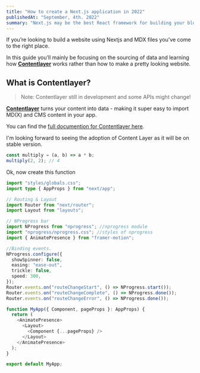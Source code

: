 ```yaml
---
title: "How to create a Next.js application in 2022"
publishedAt: "September, 4th. 2022"
summary: "Next.js may be the best React framework for building your blog. Among the benefits are performance, bundle size and SEO. Let's build one!"
---
```


If you’re looking to build a website using Nextjs and MDX files you’ve come to the right place.

In this guide you’ll mainly be focusing on the sourcing of data and learning how **[Contentlayer](https://github.com/contentlayerdev/contentlayer)** works rather than how to make a pretty looking website.

## **What is Contentlayer?**

> Note: Contentlayer still in development and some APIs might change!

**[Contentlayer](https://github.com/contentlayerdev/contentlayer)** turns your content into data - making it super easy to import MD(X) and CMS content in your app.

You can find the [full documention for Contentlayer here](https://www.contentlayer.dev/docs).

I'm looking forward to seeing the adoption of Content Layer as it will be on stable version.

```ts showLineNumbers title="multiply.js" {3}
const multiply = (a, b) => a * b;
multiply(2, 2); // 4
```

Ok, now create this function

```ts showLineNumbers title="_app.ts" {36}
import "styles/globals.css";
import type { AppProps } from "next/app";

// Routing & Layout
import Router from "next/router";
import Layout from "layouts";

// NProgress bar
import NProgress from "nprogress"; //nprogress module
import "nprogress/nprogress.css"; //styles of nprogress
import { AnimatePresence } from "framer-motion";

//Binding events.
NProgress.configure({
  showSpinner: false,
  easing: "ease-out",
  trickle: false,
  speed: 300,
});
Router.events.on("routeChangeStart", () => NProgress.start());
Router.events.on("routeChangeComplete", () => NProgress.done());
Router.events.on("routeChangeError", () => NProgress.done());

function MyApp({ Component, pageProps }: AppProps) {
  return (
    <AnimatePresence>
      <Layout>
        <Component {...pageProps} />
      </Layout>
    </AnimatePresence>
  );
}

export default MyApp;
```
